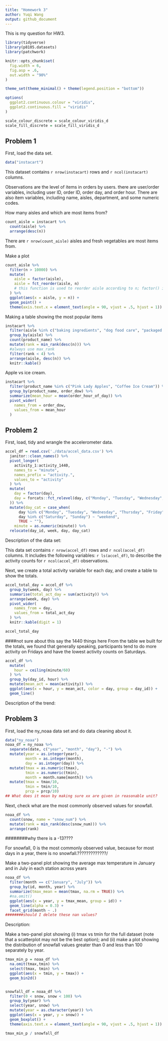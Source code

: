 ```yaml
---
title: "Homework 3"
author: Yuqi Wang
output: github_document
---
```


This is my question for HW3.

```r
library(tidyverse)
library(p8105.datasets)
library(patchwork)

knitr::opts_chunk$set(
  fig.width = 6,
  fig.asp = .6,
  out.width = "90%"
)

theme_set(theme_minimal() + theme(legend.position = "bottom"))

options(
  ggplot2.continuous.colour = "viridis",
  ggplot2.continuous.fill = "viridis"
)

scale_colour_discrete = scale_colour_viridis_d
scale_fill_discrete = scale_fill_viridis_d
```

## Problem 1

First, load the data set.
```r
data("instacart")
```

This dataset contains `r nrow(instacart)` rows and `r ncol(instacart)` columns.

Observations are the level of items in orders by users. there are user/order variables, including user ID, order ID, order day, and order hour. There are also item variables, including name, aisles, department, and some numeric codes. 

How many aisles and which are most items from?

```r
count_aisle = instacart %>% 
  count(aisle) %>% 
  arrange(desc(n))
```

There are `r nrow(count_aisle)` aisles and fresh vegetables are most items from.

Make a plot

```r
count_aisle %>% 
  filter(n > 10000) %>% 
  mutate(
    aisle = factor(aisle),
    aisle = fct_reorder(aisle, n)
    # this function is used to reorder aisle according to n; factor() is close to as.factor(), check with ?help.
  ) %>% 
  ggplot(aes(x = aisle, y = n)) + 
  geom_point() + 
  theme(axis.text.x = element_text(angle = 90, vjust = .5, hjust = 1))
```

Making a table showing the most popular items

```r
instacart %>% 
  filter(aisle %in% c("baking ingredients", "dog food care", "packaged vegetables fruits")) %>% 
  group_by(aisle) %>% 
  count(product_name) %>% 
  mutate(rank = min_rank(desc(n))) %>% 
  #always use max_rank
  filter(rank < 4) %>% 
  arrange(aisle, desc(n)) %>% 
  knitr::kable()
```

Apple vs ice cream.

```r
instacart %>% 
  filter(product_name %in% c("Pink Lady Apples", "Coffee Ice Cream")) %>% 
  group_by(product_name, order_dow) %>% 
  summarize(mean_hour = mean(order_hour_of_day)) %>% 
  pivot_wider(
    names_from = order_dow,
    values_from = mean_hour
  )
```


## Problem 2

First, load, tidy and wrangle the accelerometer data.

```r
accel_df = read.csv('./data/accel_data.csv') %>% 
  janitor::clean_names() %>% 
  pivot_longer(
    activity_1:activity_1440,
    names_to = "minute",
    names_prefix = "activity.",
    values_to = "activity"
  ) %>% 
  mutate(
    day = factor(day),
    day = forcats::fct_relevel(day, c("Monday", "Tuesday", "Wednesday", "Thursday", "Friday", "Saturday", "Sunday")
  )) %>% 
  mutate(day_cat = case_when(
      day %in% c("Monday", "Tuesday", "Wednesday", "Thursday", "Friday") ~ "weekday",
      day %in% c("Saturday", "Sunday") ~ "weekend",
      TRUE ~ ""),
    minute = as.numeric(minute)) %>% 
  relocate(day_id, week, day, day_cat)
```

Description of the data set:

This data set contains `r nrow(accel_df)` rows and `r ncol(accel_df)` columns. It includes the following variables: `r ls(accel_df)`, to describe the activity counts for `r ncol(accel_df)` observations.

Next, we create a total activity variable for each day, and create a table to show the totals.

```r
accel_total_day = accel_df %>% 
  group_by(week, day) %>% 
  summarise(total_act_day = sum(activity)) %>% 
  arrange(week, day) %>% 
  pivot_wider(
    names_from = day,
    values_from = total_act_day
  ) %>% 
  knitr::kable(digit = 1)

accel_total_day
```

####not sure about this say the 1440 things here
From the table we built for the totals, we found that generally speaking, participants tend to do more activity on Fridays and have the lowest activity counts on Saturdays.

```r
accel_df %>% 
  mutate(
    hour = ceiling(minute/60)
  ) %>% 
  group_by(day_id, hour) %>% 
  mutate(mean_act = mean(activity)) %>% 
  ggplot(aes(x = hour, y = mean_act, color = day, group = day_id)) +
  geom_line()
```

Description of the trend:


## Problem 3

First, load the ny_noaa data set and do data cleaning about it.
```r
data("ny_noaa")
noaa_df = ny_noaa %>% 
  separate(date, c("year", "month", "day"), "-") %>% 
  mutate(year = as.integer(year),
         month = as.integer(month),
         day = as.integer(day)) %>%
  mutate(tmax = as.numeric(tmax),
         tmin = as.numeric(tmin),
         month = month.name[month]) %>% 
  mutate(tmax = tmax/10,
         tmin = tmin/10,
         prcp = prcp/10)
## What does it mean by making sure xx are given in reasonable unit?
```

Next, check what are the most commonly observed values for snowfall.
```r
noaa_df %>% 
  count(snow, name = "snow_num") %>% 
  mutate(rank = min_rank(desc(snow_num))) %>% 
  arrange(rank)
```
########why there is a -13????

For snowfall, 0 is the most commonly observed value, because for most days in a year, there is no snowfall.?????????????/


Make a two-panel plot showing the average max temperature in January and in July in each station across years

```r
noaa_df %>% 
  filter(month == c("January", "July")) %>% 
  group_by(id, month, year) %>% 
  summarize(tmax_mean = mean(tmax, na.rm = TRUE)) %>% 
  #na.omit() 
  ggplot(aes(x = year, y = tmax_mean, group = id)) +
  geom_line(alpha = 0.3) +
  facet_grid(month ~ .)
########should I delete these nan values?
```

Description:

Make a two-panel plot showing (i) tmax vs tmin for the full dataset (note that a scatterplot may not be the best option); and (ii) make a plot showing the distribution of snowfall values greater than 0 and less than 100 separately by year.

```r
tmax_min_p = noaa_df %>% 
  na.omit(tmax,tmin) %>% 
  select(tmax, tmin) %>% 
  ggplot(aes(x = tmin, y = tmax)) +
  geom_bin2d()


snowfall_df = noaa_df %>% 
  filter(0 < snow, snow < 100) %>% 
  group_by(year) %>% 
  select(year, snow) %>% 
  mutate(year = as.character(year)) %>% 
  ggplot(aes(x = year, y = snow)) +
  geom_boxplot() +  
  theme(axis.text.x = element_text(angle = 90, vjust = .5, hjust = 1))

tmax_min_p / snowfall_df
```


